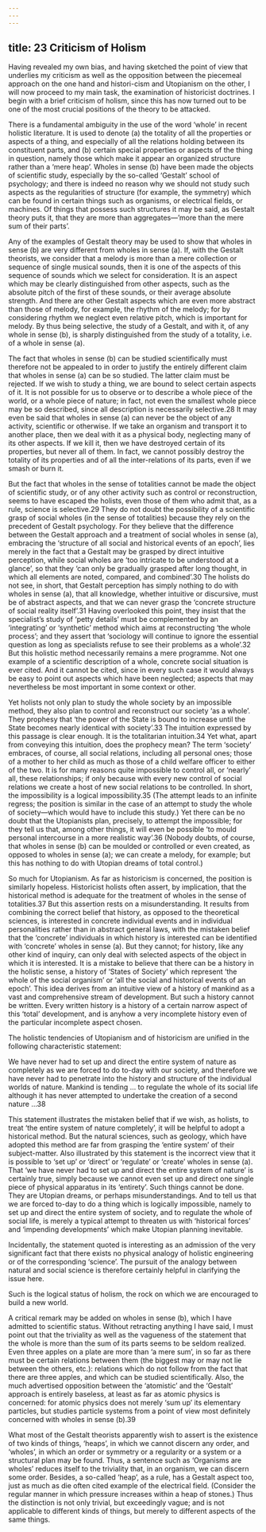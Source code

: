 ```yaml
---
---
---
```

title: 23 Criticism of Holism
---




Having revealed my own bias, and having sketched the point of view that underlies my criticism as well as the opposition between the piecemeal approach on the one hand and histori-cism and Utopianism on the other, I will now proceed to my main task, the examination of historicist doctrines. I begin with a brief criticism of holism, since this has now turned out to be one of the most crucial positions of the theory to be attacked.

There is a fundamental ambiguity in the use of the word ‘whole’ in recent holistic literature. It is used to denote (a) the totality of all the properties or aspects of a thing, and especially of all the relations holding between its constituent parts, and (b) certain special properties or aspects of the thing in question, namely those which make it appear an organized structure rather than a ‘mere heap’. Wholes in sense (b) have been made the objects of scientific study, especially by the so-called ‘Gestalt’ school of psychology; and there is indeed no reason why we should not study such aspects as the regularities of structure (for example, the symmetry) which can be found in certain things such as organisms, or electrical fields, or machines. Of things that possess such structures it may be said, as Gestalt theory puts it, that they are more than aggregates—’more than the mere sum of their parts’.

Any of the examples of Gestalt theory may be used to show that wholes in sense (b) are very different from wholes in sense (a). If, with the Gestalt theorists, we consider that a melody is more than a mere collection or sequence of single musical sounds, then it is one of the aspects of this sequence of sounds which we select for consideration. It is an aspect which may be clearly distinguished from other aspects, such as the absolute pitch of the first of these sounds, or their average absolute strength. And there are other Gestalt aspects which are even more abstract than those of melody, for example, the rhythm of the melody; for by considering rhythm we neglect even relative pitch, which is important for melody. By thus being selective, the study of a Gestalt, and with it, of any whole in sense (b), is sharply distinguished from the study of a totality, i.e. of a whole in sense (a).

The fact that wholes in sense (b) can be studied scientifically must therefore not be appealed to in order to justify the entirely different claim that wholes in sense (a) can be so studied. The latter claim must be rejected. If we wish to study a thing, we are bound to select certain aspects of it. It is not possible for us to observe or to describe a whole piece of the world, or a whole piece of nature; in fact, not even the smallest whole piece may be so described, since all description is necessarily selective.28 It may even be said that wholes in sense (a) can never be the object of any activity, scientific or otherwise. If we take an organism and transport it to another place, then we deal with it as a physical body, neglecting many of its other aspects. If we kill it, then we have destroyed certain of its properties, but never all of them. In fact, we cannot possibly destroy the totality of its properties and of all the inter-relations of its parts, even if we smash or burn it.

But the fact that wholes in the sense of totalities cannot be made the object of scientific study, or of any other activity such as control or reconstruction, seems to have escaped the holists, even those of them who admit that, as a rule, science is selective.29 They do not doubt the possibility of a scientific grasp of social wholes (in the sense of totalities) because they rely on the precedent of Gestalt psychology. For they believe that the difference between the Gestalt approach and a treatment of social wholes in sense (a), embracing the ‘structure of all social and historical events of an epoch’, lies merely in the fact that a Gestalt may be grasped by direct intuitive perception, while social wholes are ‘too intricate to be understood at a glance’, so that they ‘can only be gradually grasped after long thought, in which all elements are noted, compared, and combined’.30 The holists do not see, in short, that Gestalt perception has simply nothing to do with wholes in sense (a), that all knowledge, whether intuitive or discursive, must be of abstract aspects, and that we can never grasp the ‘concrete structure of social reality itself’.31 Having overlooked this point, they insist that the specialist’s study of ‘petty details’ must be complemented by an ‘integrating’ or ‘synthetic’ method which aims at reconstructing ‘the whole process’; and they assert that ‘sociology will continue to ignore the essential question as long as specialists refuse to see their problems as a whole’.32 But this holistic method necessarily remains a mere programme. Not one example of a scientific description of a whole, concrete social situation is ever cited. And it cannot be cited, since in every such case it would always be easy to point out aspects which have been neglected; aspects that may nevertheless be most important in some context or other.

Yet holists not only plan to study the whole society by an impossible method, they also plan to control and reconstruct our society ‘as a whole’. They prophesy that ‘the power of the State is bound to increase until the State becomes nearly identical with society’.33 The intuition expressed by this passage is clear enough. It is the totalitarian intuition.34 Yet what, apart from conveying this intuition, does the prophecy mean? The term ‘society’ embraces, of course, all social relations, including all personal ones; those of a mother to her child as much as those of a child welfare officer to either of the two. It is for many reasons quite impossible to control all, or ‘nearly’ all, these relationships; if only because with every new control of social relations we create a host of new social relations to be controlled. In short, the impossibility is a logical impossibility.35 (The attempt leads to an infinite regress; the position is similar in the case of an attempt to study the whole of society—which would have to include this study.) Yet there can be no doubt that the Utopianists plan, precisely, to attempt the impossible; for they tell us that, among other things, it will even be possible ‘to mould personal intercourse in a more realistic way’.36 (Nobody doubts, of course, that wholes in sense (b) can be moulded or controlled or even created, as opposed to wholes in sense (a); we can create a melody, for example; but this has nothing to do with Utopian dreams of total control.)

So much for Utopianism. As far as historicism is concerned, the position is similarly hopeless. Historicist holists often assert, by implication, that the historical method is adequate for the treatment of wholes in the sense of totalities.37 But this assertion rests on a misunderstanding. It results from combining the correct belief that history, as opposed to the theoretical sciences, is interested in concrete individual events and in individual personalities rather than in abstract general laws, with the mistaken belief that the ‘concrete’ individuals in which history is interested can be identified with ‘concrete’ wholes in sense (a). But they cannot; for history, like any other kind of inquiry, can only deal with selected aspects of the object in which it is interested. It is a mistake to believe that there can be a history in the holistic sense, a history of ‘States of Society’ which represent ‘the whole of the social organism’ or ‘all the social and historical events of an epoch’. This idea derives from an intuitive view of a history of mankind as a vast and comprehensive stream of development. But such a history cannot be written. Every written history is a history of a certain narrow aspect of this ‘total’ development, and is anyhow a very incomplete history even of the particular incomplete aspect chosen.

The holistic tendencies of Utopianism and of historicism are unified in the following characteristic statement:

We have never had to set up and direct the entire system of nature as completely as we are forced to do to-day with our society, and therefore we have never had to penetrate into the history and structure of the individual worlds of nature. Mankind is tending … to regulate the whole of its social life although it has never attempted to undertake the creation of a second nature …38



This statement illustrates the mistaken belief that if we wish, as holists, to treat ‘the entire system of nature completely’, it will be helpful to adopt a historical method. But the natural sciences, such as geology, which have adopted this method are far from grasping the ‘entire system’ of their subject-matter. Also illustrated by this statement is the incorrect view that it is possible to ‘set up’ or ‘direct’ or ‘regulate’ or ‘create’ wholes in sense (a). That ‘we have never had to set up and direct the entire system of nature’ is certainly true, simply because we cannot even set up and direct one single piece of physical apparatus in its ‘entirety’. Such things cannot be done. They are Utopian dreams, or perhaps misunderstandings. And to tell us that we are forced to-day to do a thing which is logically impossible, namely to set up and direct the entire system of society, and to regulate the whole of social life, is merely a typical attempt to threaten us with ‘historical forces’ and ‘impending developments’ which make Utopian planning inevitable.

Incidentally, the statement quoted is interesting as an admission of the very significant fact that there exists no physical analogy of holistic engineering or of the corresponding ‘science’. The pursuit of the analogy between natural and social science is therefore certainly helpful in clarifying the issue here.

Such is the logical status of holism, the rock on which we are encouraged to build a new world.

A critical remark may be added on wholes in sense (b), which I have admitted to scientific status. Without retracting anything I have said, I must point out that the triviality as well as the vagueness of the statement that the whole is more than the sum of its parts seems to be seldom realized. Even three apples on a plate are more than ‘a mere sum’, in so far as there must be certain relations between them (the biggest may or may not lie between the others, etc.): relations which do not follow from the fact that there are three apples, and which can be studied scientifically. Also, the much advertised opposition between the ‘atomistic’ and the ‘Gestalt’ approach is entirely baseless, at least as far as atomic physics is concerned: for atomic physics does not merely ‘sum up’ its elementary particles, but studies particle systems from a point of view most definitely concerned with wholes in sense (b).39

What most of the Gestalt theorists apparently wish to assert is the existence of two kinds of things, ‘heaps’, in which we cannot discern any order, and ‘wholes’, in which an order or symmetry or a regularity or a system or a structural plan may be found. Thus, a sentence such as ‘Organisms are wholes’ reduces itself to the triviality that, in an organism, we can discern some order. Besides, a so-called ‘heap’, as a rule, has a Gestalt aspect too, just as much as die often cited example of the electrical field. (Consider the regular manner in which pressure increases within a heap of stones.) Thus the distinction is not only trivial, but exceedingly vague; and is not applicable to different kinds of things, but merely to different aspects of the same things.